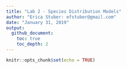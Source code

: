 ```yaml
---
title: "Lab 2 - Species Distribution Models"
author: "Erica Stuber: efstuber@gmail.com"
date: "January 31, 2019"
output:
  github_document:
    toc: true
    toc_depth: 2
---
```



```r
knitr::opts_chunk$set(echo = TRUE)
```



<!-- <div> -->
<!-- <iframe src="https://github.com/YaleBGCC/Course/raw/master/efs_sdm_assets/YaleCourseSDM2.pdf" width="100%" height="700px"> </iframe> -->
<!-- </div> -->

<!-- <div> -->
<!-- <object data="efs_sdm_assets/YaleCoursesSDM2.pdf" type="application/pdf" width="100%" height="600px">  -->
<!--   <p>It appears you don't have a PDF plugin for this browser. -->
<!--    No biggie... you can <a href="https://github.com/YaleBGCC/Course/raw/master/efs_sdm_assets/YaleCourseSDM2.pdf">click here to -->
<!--   download the PDF file.</a></p>   -->
<!--  </object> -->
<!--  </div> -->
<!-- <p><a href="https://github.com/YaleBGCC/Course/raw/master/efs_sdm_assets/YaleCourseSDM2.pdf"></a></p>  -->

<!-- [The R Script associated with this page is available here](https://raw.githubusercontent.com/YaleBGCC/Course/master/efs_sdm.R).  Copy-paste into a new script with RStudio so you can follow along.   -->

<!-- ## Lab Exercise steps -->

<!-- We will perform a regression-based species distribution analysis using avian occurrence data (Parus major), and landsat-derived remote-sensing data. -->
<!-- 12 field sites were surveyed for occurrence of birds roosting or nesting in nestboxes. Sampling sites (boxes) were located approximately ~50m apart in a gridded fashion within larger forest plots. Sites were recorded for presence of a nesting or roosting individual. Environmental data (landsat bands 1-5, ndvi, ndvi variance, elevation, slope, and aspect) were associated with each box location. -->

<!-- ### Parus major study design -->

<!-- <img src="efs_sdm_assets/GRTI.png" alt="alt text" width="70%"> -->

<!-- 12 nestbox sites were established between lake Herrsching and lake Starnberg in Bavaria, Germany ~2012. Each field site had 50 nestboxes, and sites varied in their overall bird density. -->

<!-- ### Objectives for the lab: -->
<!-- 1. Consider which environmental variables might be important for determining whether a bird might be present or absent from a sampling site. -->
<!-- 2. Conduct a regression analysis using your selected predictors. -->
<!-- 3. Check your residuals for left over spatial autocorrelation. -->
<!-- 4. Project the estimated relationships over the greater Starnberg-Herrsching area. -->

<!-- ## Setup -->

<!-- You will need the following packages installed and loaded: -->

<!-- ```{r message=F,warning=FALSE, results='hide'} -->
<!-- library(lme4) -->
<!-- library(sp) -->
<!-- library(raster) -->
<!-- library(corrplot) -->
<!-- library(gstat) -->
<!-- library(DAAG)  -->
<!-- library(PresenceAbsence) -->
<!-- library(dplyr) -->
<!-- ``` -->

<!-- # Load the data -->

<!-- ```{r data} -->
<!-- require(sp) -->
<!-- occu<-read.csv("https://raw.githubusercontent.com/YaleBGCC/Course/master/efs_sdm_assets/GT_Occur.csv", sep=",",header=TRUE) -->
<!-- ``` -->

<!-- Check out the structure of the data: **str()**. -->
<!-- And get an idea of what the data look like: **head()**. -->

<!-- <div class="well"> -->
<!-- ## Your turn -->

<!-- Promote your dataframe "occu" to a "SpatialPointsDataFrame" (just like last week!): -->

<!-- 1. Find the columns with the lat long coordinates -->
<!-- 2. Tell R which data are coordinates -->
<!-- 3. Combine the coordinates data with the 'rest' of the data in occu -->

<!-- *Hint*: R likes coordinates to be ordered as **'longlat'**, so when assigning coordinates indicate the longitude column before the latitude column -->

<!-- <button data-toggle="collapse" class="btn btn-primary btn-sm round" data-target="#demo2">Show Solution</button> -->
<!-- <div id="demo2" class="collapse"> -->

<!-- ```{r, purl=F} -->
<!-- sp = SpatialPoints(occu[,c(5,4)]) -->
<!-- spdf = SpatialPointsDataFrame(sp, occu) -->
<!-- # OR -->
<!-- spdf = SpatialPointsDataFrame(occu[,c(5,4)], occu) -->

<!-- plot(spdf) -->
<!-- ``` -->
<!-- </div> -->
<!-- </div> -->

<!-- ### Spatial data should have a **projection** -->
<!-- Does the data already have a projection assigned? Try the **proj4string()** function to look at the data. -->

<!-- We should tell R what projection our coordinate data are in: *"longlat"*. -->
<!-- ```{r spatial data} -->
<!-- occ_spdf <- spTransform(SpatialPointsDataFrame(coords = occu[,c(5,4)], data = occu, -->
<!--                                proj4string = CRS("+proj=longlat")),CRS("+proj=utm +zone=32 +datum=WGS84 +units=m +no_defs +ellps=WGS84 +towgs84=0,0,0"))  ##spatial locations of point count sampling sites -->
<!-- ``` -->

<!-- # Explore the predictors -->

<!-- ## Load in the raster data  -->
<!-- These raster layers contain environmental information based on Landsat 7 images, and a digital elevation model -->

<!-- ```{r} -->
<!-- #I haven't found an elegant way to get this data- on mac the following code might work, but on a windows machine you might need to manually download the files from the github page: http://github.com/YaleBGCC/Course/efs_sdm_assets/ -->
<!-- require(raster) -->
<!-- #you would need to change the directory to match a path on your own local machine -->
<!-- # download.file("https://github.com/YaleBGCC/Course/raw/master/efs_sdm_assets/B1.tif", destfile = "C:/Users/Erica Stuber/Desktop/B1.tif") -->
<!--  B1 <- raster("C:/Users/Erica Stuber/Desktop/B1.tif") -->
<!-- # download.file("https://github.com/YaleBGCC/Course/raw/master/efs_sdm_assets/B2.tif", destfile = "C:/Users/Erica Stuber/Desktop/B2.tif") -->
<!--  B2 <- raster("C:/Users/Erica Stuber/Desktop/B2.tif") -->
<!-- # download.file("https://github.com/YaleBGCC/Course/raw/master/efs_sdm_assets/B3.tif", destfile = "C:/Users/Erica Stuber/Desktop/B3.tif") -->
<!--  B3 <- raster("C:/Users/Erica Stuber/Desktop/B3.tif") -->
<!-- # download.file("https://github.com/YaleBGCC/Course/raw/master/efs_sdm_assets/B4.tif", destfile = "C:/Users/Erica Stuber/Desktop/B4.tif") -->
<!--  B4 <- raster("C:/Users/Erica Stuber/Desktop/B4.tif") -->
<!-- # download.file("https://github.com/YaleBGCC/Course/raw/master/efs_sdm_assets/B5.tif", destfile = "C:/Users/Erica Stuber/Desktop/B5.tif") -->
<!--  B5 <- raster("C:/Users/Erica Stuber/Desktop/B5.tif") -->
<!-- #  -->
<!-- # download.file("https://github.com/YaleBGCC/Course/raw/master/efs_sdm_assets/NDVI.tif", destfile = "C:/Users/Erica Stuber/Desktop/NDVI.tif") -->
<!--  NDVI <- raster("C:/Users/Erica Stuber/Desktop/NDVI.tif") -->
<!-- # download.file("https://github.com/YaleBGCC/Course/raw/master/efs_sdm_assets/NDVItext.tif", destfile = "C:/Users/Erica Stuber/Desktop/NDVItext.tif") -->
<!--  NDVItext <- raster("C:/Users/Erica Stuber/Desktop/NDVItext.tif") -->
<!-- #  -->
<!-- # download.file("https://github.com/YaleBGCC/Course/raw/master/efs_sdm_assets/Elevation.tif", destfile = "C:/Users/Erica Stuber/Desktop/Elevation.tif") -->
<!--  Elev <- raster("C:/Users/Erica Stuber/Desktop/Elevation.tif") -->
<!-- # download.file("https://github.com/YaleBGCC/Course/raw/master/efs_sdm_assets/Slope.tif", destfile = "C:/Users/Erica Stuber/Desktop/Slope.tif") -->
<!--  Slope <- raster("C:/Users/Erica Stuber/Desktop/Slope.tif") -->
<!-- # download.file("https://github.com/YaleBGCC/Course/raw/master/efs_sdm_assets/Aspect.tif", destfile = "C:/Users/Erica Stuber/Desktop/Aspect.tif") -->
<!--  Aspect <- raster("C:/Users/Erica Stuber/Desktop/Aspect.tif") -->
<!-- # download.file("https://github.com/YaleBGCC/Course/raw/master/efs_sdm_assets/Dist_to_path.tif", destfile = "C:/Users/Erica Stuber/Desktop/Dist_to_path.tif") -->
<!--  Dist_to_path <- raster("C:/Users/Erica Stuber/Desktop/Dist_to_path.tif") -->

<!-- occ_stack <- stack(B1,B2,B3,B4,B5,NDVI,NDVItext,Elev,Slope,Aspect,Dist_to_path) -->

<!-- ## OR -->

<!-- #load(url("https://github.com/YaleBGCC/Course/raw/master/efs_sdm_assets/occ_stack.RData")) -->

<!-- plot(occ_stack[[1]]) -->
<!-- points(occ_spdf) -->
<!-- ``` -->

<!-- ## What do Landsat data mean? -->

<!-- For example, each band measures 'reflectance', which can represent some biologically relevant characteristics. [LandSat7 band characteristics](https://landsat.usgs.gov/what-are-best-spectral-bands-use-my-study). -->

<!-- **What variables might be most relevant in predicting bird occurrence?** (e.g., Parus major, a forest-bird) -->

<!-- ### Consider the predictors and data structure -->

<!-- Make some histograms of your predictors. Do they differ in the range or variance of their values? -->

<!-- ```{r data exploration} -->
<!-- hist(occ_spdf$B1) -->
<!-- ``` -->

<!-- **Are the data highly correlated?** -->

<!-- Many LandSat variables are strongly correlated with one another, which can confound statistical analyses without huge amounts of data. -->

<!-- > Decision: Correlated predictors can make it difficult to interpret model coefficients or response curves. So we'll remove the most correlated predictores -->

<!-- ```{r} -->
<!-- # check for correlated predictors -->
<!-- cors=cor((occu[,13:23]),use='complete.obs') # evaluate correlations -->
<!-- corrplot(cors,order = "AOE", addCoef.col = "grey",number.cex=.6) # plot correlations -->
<!-- ``` -->

<!-- **What predictors might be relevant in predicting species occurrence that aren't too highly correlated with each other?** -->

<!-- *Rule of Thumb*: a general rule is to keep your between-predictor correlations below 0.7, unless you have lots (thousands) of data points to play with -->

<!-- # Make a regression-based SDM -->

<!-- <div class="well"> -->
<!-- ## Your turn -->

<!-- Come up with a regression model using your chosen predictors: -->

<!-- 1. occu$Occur contains occurrence data (0,1) - what 'family' regression model does this naturally fit? (Gaussian, Poisson, Binomial, etc.) -->
<!-- 2. List your predictor variables to include -->
<!-- 3. Write your model in R's lme4 package syntax: -->
<!--    sdm <- (response_variable ~ fixed_predictor1 + fixed_predictor2, family="insert_your_chosen_family_here", data=occu) -->

<!-- *Hint*: just before "(response_variable" you need to add a model function- this will either be lm or glm, depending on what 'family' you choose -->

<!-- <button data-toggle="collapse" class="btn btn-primary btn-sm round" data-target="#demo3">Show Solution</button> -->
<!-- <div id="demo3" class="collapse"> -->

<!-- ```{r, purl=F} -->
<!-- sdm<-glm(Occur~ B1 + B4 + NDVI + Slope + Aspect + Dist_to_path, family="binomial", data=occu) ##this is just an example- you could have different chosen predictors -->
<!-- ``` -->
<!-- </div> -->
<!-- </div> -->

<!-- ## Check for residual spatial autocorrelation -->

<!-- Before we get ahead of ourselves and look at model estimates, we should first check whether there is any spatial autocorrelation left unexplained by the model. If there is substantial spatial correlation, we shouldn't believe too much in the estimates we get... instead we should reformulate the model to better capture relevant patterns in the data. -->

<!-- ```{r bubble model, include=TRUE} -->
<!-- ### have a look at your residuals -->
<!-- require(sp) -->
<!-- require(gstat) -->
<!-- spdata <- data.frame(resid=rstandard(sdm), x=occu$latitude, y=occu$longitude) -->
<!-- coordinates(spdata) <- c("x", "y") -->
<!-- bubble(spdata, "resid", col=c("blue", "orange"), main="Residuals",xlab="X-coordinates", ylab="Y-coordinates", alpha=0.05) -->
<!-- ``` -->

<!-- The size of the bubble represents the magnitude of the residual, and color represents sign/direction (blue = negative, orange = positive) of the residual. -->
<!-- Its hard to see any patterns across the entire study extent (12 plots), so we can zoom in to check out individual field sites by subsetting the data to occu$Plot== and a plot number between 10 and 21. -->

<!-- ```{r} -->
<!-- bubble(spdata[occu$Plot==19,], "resid", col=c("blue", "orange"), main="Residuals",xlab="X-coordinates", ylab="Y-coordinates", alpha=0.15)## zoom in to plot 19 -->
<!-- ``` -->

<!-- **Look at a few more plots zoomed-in yourself.** -->

<!-- ### Bubbles: What might a 'bad' bubble plot look like? -->

<!-- <img src="efs_sdm_assets/bubbles.png" alt="alt text" width="70%"> -->

<!-- What patterns do you see in positive (orange) vs negative (blue) residuals plotted in space? -->
<!-- What is a next course of action to remove this pattern? -->

<!-- ### SemiVariograms, more formal than bubble plots -->
<!-- Variograms: What do they mean? -->

<!-- <img src="efs_sdm_assets/variogram.png" alt="alt text" width="70%"> -->

<!-- **Range**: distance after which the semivariance flattens out. -->
<!-- Sampling locations closer to each other than the range are spatially autocorrelated. -->

<!-- **Nugget**: Amount of variation at ranges smaller than those sampled in the study (or distance=0). -->
<!-- Can be attributed to measurement error. -->


<!-- Create a semivariogram for your fitted model.  -->
<!-- ```{r vario model, include=TRUE} -->
<!-- vario.mod1 <- gstat::variogram(rstandard(sdm)~1, spdata) -->
<!-- plot(vario.mod1, cex=1.3, col=1,xlab="Distance (km)") -->
<!-- ``` -->

<!-- Or we can look for patterns in specific directions: -->

<!-- ```{r} -->
<!-- vario.mod1.4dir <- gstat::variogram(rstandard(sdm)~1, spdata,alpha=c(0,45, 90, 135)) ## alpha indicates direction in degrees -->
<!-- plot(vario.mod1.4dir, cex=1.3, col=1,xlab="Distance (km)") -->
<!-- ``` -->

<!-- **Are your variograms relatively flat? Is there evidence of an upward slope before the plot levels-off? Is it only in a particular direction?** -->

<!-- If your residuals look ok, have a look at the estimates of your model. -->

<!-- # Model estimates -->

<!-- ```{r summary} -->
<!-- summary(sdm) -->
<!-- ``` -->

<!-- <div class="well"> -->

<!-- ## Your turn -->

<!-- Just for fun... -->

<!-- If your residual indicate some leftover spatial autocorrelation, we should first try to account for it before moving on to predicting occurrence over a larger extent: -->

<!-- 1. Account for autocorrelation with a correlated error term -->
<!-- 2. Account for autocorrelation with coordinates as interacting fixed effects -->

<!-- <button data-toggle="collapse" class="btn btn-primary btn-sm round" data-target="#demo4">Show Solution</button> -->
<!-- <div id="demo4" class="collapse"> -->

<!-- ```{r, purl=F} -->
<!-- ##fitting spatial correlation error terms is computationally costly, and only few packages are programmed for this functionality -->
<!-- ##we'll try the glmmPQL function..  -->
<!-- ##glmmPQL requires a few particulars about input data however.. must be a 'mixed effect' model (i.e., contains a random effect), cannot have repeated measures from same location; so we must first subset our data to fit this -->

<!-- sdm_pql <- occu %>% -->
<!--   filter(CatchMonth==5) %>% -->
<!--   group_by(latitude, longitude) %>%  -->
<!--   filter(row_number(X) == 1) -->

<!-- sdm_cor <- MASS::glmmPQL(Occur~ B1 + B4 + NDVI + Slope + Aspect + Dist_to_path, random=  ~ 1|Plot, correlation =  nlme::corExp(form = ~ "longitude" + "latitude" | Plot), family = binomial(link = "logit"), data = sdm_pql, verbose=FALSE) -->

<!-- # OR -->

<!-- sdm_cor<-glm(Occur~ B1 + B4 + NDVI + Slope + Aspect + Dist_to_path + latitude*longitude, family="binomial", data=occu) ##but less flexible about the shape that spatial correlation can take -->
<!-- ``` -->
<!-- </div> -->
<!-- </div> -->


<!-- # Model validation -->

<!-- **Models can be validated in (at least) three general ways.** -->
<!-- What have you used or seen before? -->

<!-- ### Internal validation -->

<!-- ```{r validate, include=TRUE} -->
<!-- ## internal validation -->
<!-- pred.within <- predict(sdm,type="response") #for each observed data point, what does the model predict as probability of occurrence? -->
<!-- ## resub acc -->
<!-- ## build testing dataframe using model predictions -->
<!-- modl <- "pred.glm"  # add var to keep track of model -->
<!-- dat2 <- cbind(modl, occu[11], pred.within)  # build dataframe w/sdm predictions -->
<!-- head(dat2)  # examine prediction dataframe -->

<!-- ## fitted vs observed plot -->
<!-- plot(dat2$Occur,dat2$pred.within) -->
<!-- abline(lm(dat2$pred.within~dat2$Occur)) -->
<!-- ``` -->

<!-- However, in SDMs we are often interested in 'binarizing' our model output- rather than predicting probability of occurrence, we might want occurrence: yes/no -->

<!-- Therefore we need a way to binarize our probabilities, and then assess how 'accurate' our model + threshold is as a classifier -->


<!-- ```{r} -->
<!-- ## determine best threshold using PresenceAbsence package Sec7.1 -->
<!-- ##   see help(optimal.thresholds) for more info -->

<!-- #help(optimal.thresholds)   # options for optimizing threshold -->
<!-- mod.cut <- optimal.thresholds(dat2, opt.methods = c("MaxKappa")) # default threshold=0.5 -->
<!-- modcut.LR<-mod.cut -->
<!-- mod.cut  # examine threshold=ObsPrev -->
<!-- ``` -->

<!-- ### Confusion matrix for a two class classification problem -->

<!-- <img src="efs_sdm_assets/confusion.png" alt="alt text" width="70%"> -->

<!-- Read more about confusion matrices, and more metrics for classification accuracy here: [Confusion matrix](https://en.wikipedia.org/wiki/Confusion_matrix). -->

<!-- What is model sensitivity? specificity? True skill statistic? -->

<!-- ```{r confusion} -->
<!-- ## generate confusion matrix -->
<!-- mod1.cfmat <- table(dat2[[2]], factor(as.numeric(dat2$pred.within >= mod.cut$pred.within))) -->
<!-- mod1.cfmat  # examine -->


<!-- ######### -->
<!-- ## calculate model accuracies with standard deviation=F -->
<!-- mod1.acc <- presence.absence.accuracy(dat2, threshold = mod.cut$pred.within, st.dev = F) -->
<!-- tss <- mod1.acc$sensitivity + mod1.acc$specificity - 1 # code TSS metric -->
<!-- mod1.acc <- cbind(mod1.acc[1:7], tss)  # bind all metrics -->
<!-- mod1.acc[c(1, 4:5, 7:8)]  # examine accuracies -->
<!-- mod1.acc -->
<!-- ``` -->

<!-- ### In-sample cross-validation -->
<!-- In cross-validation, data are partitioned (either randomly, as below, or somehow strategically) into a number of `folds' (usually 5-10). One at a time, each fold is removed, while the remaining data is used to re-fit the regression model and to predict on the held-out observations. -->
<!-- ```{r} -->
<!-- ## perform  10-fold validation; requires pkg DAAG -->
<!-- xfold10 <- CVbinary(sdm, nfolds = 10, print.details = F) # 10fold -->
<!-- mod1.10f <- xfold10$cvhat   # assign new name to 10fold estimates -->
<!-- dat2 <- cbind(dat2,mod1.10f)  # bind all metrics -->
<!-- head(dat2)  ##compare to full model metrics -->
<!-- ``` -->

<!-- **What does it mean if your cross-validation metrics are much lower than metrics from the full model?** -->

<!-- ```{r} -->
<!-- ##  xfold acc -->
<!-- mod1.cfmatX <- table(dat2[[2]], factor(as.numeric(dat2$mod1.10f >= mod.cut$pred.within))) -->
<!-- mod1.accX <- presence.absence.accuracy(dat2, threshold = mod.cut$pred.within, st.dev = F) -->
<!-- tss<- mod1.accX$sensitivity + mod1.accX$specificity - 1 # code TSS metric -->
<!-- mod1.accX <- cbind(mod1.accX[1:7], tss) # bind all metrics -->
<!-- mod1.accX[c(1, 4:5, 7:8)]  # examine accuracies -->
<!-- ``` -->
<!-- ###External validation -->
<!-- The strongest validation is external to the data sampled to fit the model. Ideally, we would fit our model (using internal cross-validation), then resample locations across a range of predictions made from the fitted model. We would then compare those new observations with what our model predicted.  -->

<!-- **If you are happy with your model's performance:** -->

<!-- # Model predictions -->

<!-- ### Make predictions to the rest of the region based on your model -->

<!-- ```{r predict, include=TRUE} -->
<!-- pred_stack<-stack(occ_stack[[1]],occ_stack[[4]],occ_stack[[6]],occ_stack[[9]],occ_stack[[10]],occ_stack[[11]]) ##match this to the predictors that you chose for your specific model. !!Keep them in the same order as they went in to the model!! -->
<!-- pred.glm<-predict(pred_stack,sdm,type="response") -->
<!-- plot(pred.glm) -->
<!-- points(occ_spdf,col=as.factor(occ_spdf$Occur)) -->
<!-- ``` -->
<!-- Again, we might want to zoom in a bit closer to a specific field site. try the function **drawExtent()** to draw an outline around a cluster of plotted points. This will give you the coordinates to crop the data to in order to zoom in somewhere specific. -->

<!-- ```{r} -->
<!-- #drawExtent() -->
<!-- plot19<-extent(c(669663,  670096, 5317568, 5318135)) -->
<!-- pred_crop<-crop(pred.glm,extent(plot19)) -->
<!-- plot(pred_crop) -->
<!-- points(occ_spdf,col=as.factor(occ_spdf$Occur)) -->
<!-- ``` -->

<!-- # Example code for other models -->

<!-- Other commonly used models include: *generalized additive models*, *random forest*, *maximum entropy models* -->

<!-- You can read more about these models and SDMs in general here: [General SDMs](https://www.annualreviews.org/doi/full/10.1146/annurev.ecolsys.110308.120159#), [SDM model comparisons](https://onlinelibrary.wiley.com/doi/full/10.1111/j.1600-0587.2008.05505.x), [Regression Trees and Forests](https://besjournals.onlinelibrary.wiley.com/doi/full/10.1111/j.1365-2656.2008.01390.x), [MaxEnt](https://onlinelibrary.wiley.com/doi/full/10.1111/j.1472-4642.2010.00725.x), [MaxEnt2](https://onlinelibrary.wiley.com/doi/abs/10.1111/j.1600-0587.2013.07872.x) -->

<!-- Each model type has their own associated assumptions, strengths, and weaknesses, and no one is clearly the best for all applications.  -->

<!-- Below you will find code to run a couple of these models using the data from above. The code is for example-purposes, to get a feel for how your inferences might change based on the models you choose. We do not go into detail on these models but feel free to contact me for more information if you are interested in more information! [email me!](mailto:efstuber@gmail.com) -->

<!-- ```{r model skeletons, results='hide', warning=FALSE} -->
<!-- library(gam) -->
<!-- library(randomForest) -->
<!-- ``` -->

<!-- ```{r, include=TRUE} -->
<!-- gam.model<-gam(Occur~ s(B1) +s(B4) + s(NDVI) + s(Slope) + s(Aspect) + s(Dist_to_path), family="binomial", data = occu) #gam is not restricted to 'linear' relationships between response and predictor, rather no functional forms are specified and gam will estimate using 'smoothed splines' for highly flexible, non-linear relationships -->
<!-- plot(gam.model) -->
<!-- # Prediction map -->
<!-- gammap <- predict(pred_stack,gam.model,type="response") -->
<!-- plot(gammap) -->


<!-- set.seed(1234) -->
<!-- rf.model <- randomForest(Occur ~ B1 + B4 +  NDVI + Slope + Aspect + Dist_to_path, data = occu) -->

<!-- rfImp <- importance(rf.model) #ranked variable 'importance' -->
<!-- varImpPlot(rf.model) -->

<!-- rfmap <- predict(pred_stack,rf.model,type="response")# Prediction map -->
<!-- plot(rfmap) -->
<!-- ``` -->

<!-- # Homework exercise -->

<!-- You have access to 7 grassland bird presence/absence data sets: *DICK* = dickcissel, *EAME* = eastern meadowlark, *FISP* = field sparrow, *GRSP* = grasshopper sparrow, *NOBO* = northern bobwhite quail, *RWBL* = red-winged blackbird, *WEME* = western meadowlark. For this exercise, you will select 2 species for which you will investigate the spatial scale that predicts occurrence at a sampling location. -->

<!-- Occurrence data were based on aural point count surveys taken at various wildlife management areas across southern Nebraska during the breeding season. During a 3min period, observers would count the number of individuals of each species detected within a 500m radius. Count data were collapsed into binary 0/1 data for this exercise. -->

<!-- Your datasets include the proportions of woodland and grassland found in multiple 'buffer' radii around each sampling site, representing different 'scales' at which landcover data might predict bird occurrence.  -->

<!-- ### General workflow: -->
<!-- 1. Choose 2 target species of interest. -->
<!-- 2. Think about what relationships these species might have with proportions of woodland and grassland in the surrounding area (e.g., linear? quadratic?). -->
<!-- 3. Hypothesize whether bird occurrence at a location should be influenced by very local or relatively larger-scale landcover characteristics. -->
<!-- 4. Try to justify the hypotheses. -->
<!-- 5. Think about how you would test whether your hypothesized 'scales' are the 'right' ones. -->
<!-- 6. Condunct the test- likely: fit a model or models including your hypothesized predictor variables for each species -->
<!-- 7. Were your hypotheses supported? -->

<!-- ### Homework products -->

<!-- Come to class next week with example(s) of ways you might test which spatial scales are most informative in occupancy studies, and any possible assumptions that underly those methods. Be prepared to explain why you hypothesized that certain spatial scales might be more important than others, and whether your hypothesis was supported. -->

<!-- ### Warm-up code -->

<!-- You might need the following packages installed and loaded: -->

<!-- ```{r message=F,warning=FALSE, results='hide'} -->
<!-- library(lme4) -->
<!-- library(sp) -->
<!-- library(rgdal) -->
<!-- library(corrplot) -->
<!-- library(gstat) -->
<!-- library(DAAG)  -->
<!-- library(PresenceAbsence) -->
<!-- library(dplyr) -->
<!-- ``` -->

<!-- Read in some data -->

<!-- ```{r} -->
<!-- #dataspp1<-read.csv("path_to_where_you_downloaded_the_data/DICK_occ.csv", sep=",",header=TRUE) -->
<!-- ``` -->

<!-- Look at the data structure and content using **str()** and **head()** -->

<!-- *Route.Point* indicates the sampling location -->
<!-- *detN* was the species count -->
<!-- *WMA* refers to the larger Wildlife Management Area where the survey site was nested inside -->
<!-- *grass###m* refers to the proportions of grassland found within a ###m radius 'buffer' around the sampling location -->
<!-- *trees###m* refers to the proportions of woodland found within a ###m radius 'buffer' around the sampling location -->

